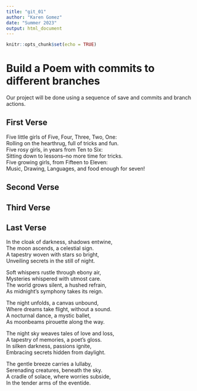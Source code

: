 ```yaml
---
title: "git_01"
author: "Karen Gomez"
date: "Summer 2023"
output: html_document
---
```


```r
knitr::opts_chunk$set(echo = TRUE)
```
# Build a Poem with commits to different branches
Our project will be done using a sequence of save and commits and branch actions.
<!-- Do not modify or change any text in "!--" bracketed areas such as this --- these are instructions to
you, if you change any of this the git program will notice it and compromise your git merging strategy !-->

## First Verse 
<!--Put the first five lines of a poem by Lewis Carrol in this section!-->

Five little girls of Five, Four, Three, Two, One:  
Rolling on the hearthrug, full of tricks and fun.  
Five rosy girls, in years from Ten to Six:  
Sitting down to lessons--no more time for tricks.  
Five growing girls, from Fifteen to Eleven:  
Music, Drawing, Languages, and food enough for seven!  

## Second Verse
<!--Put the first five lines of a poem by Robert Frost here!-->

## Third Verse
<!--Put the first two verses of The Walrus and the Carpenter here!-->

## Last Verse
<!--Put a short poem you created using chatGPT of 20 to 30 lines,here!-->

In the cloak of darkness, shadows entwine,  
The moon ascends, a celestial sign.  
A tapestry woven with stars so bright,  
Unveiling secrets in the still of night.  

Soft whispers rustle through ebony air,  
Mysteries whispered with utmost care.  
The world grows silent, a hushed refrain,  
As midnight's symphony takes its reign.  

The night unfolds, a canvas unbound,  
Where dreams take flight, without a sound.  
A nocturnal dance, a mystic ballet,  
As moonbeams pirouette along the way.  

The night sky weaves tales of love and loss,  
A tapestry of memories, a poet's gloss.  
In silken darkness, passions ignite,  
Embracing secrets hidden from daylight.  

The gentle breeze carries a lullaby,  
Serenading creatures, beneath the sky.  
A cradle of solace, where worries subside,  
In the tender arms of the eventide.  
